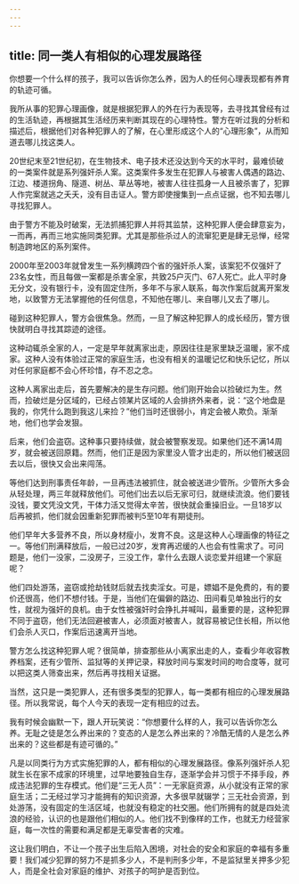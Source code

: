 ```yaml
---
---
---
```

title: 同一类人有相似的心理发展路径
---




你想要一个什么样的孩子，我可以告诉你怎么养，因为人的任何心理表现都有养育的轨迹可循。

我所从事的犯罪心理画像，就是根据犯罪人的外在行为表现等，去寻找其曾经有过的生活轨迹，再根据其生活经历来判断其现在的心理特性。警方在听过我的分析和描述后，根据他们对各种犯罪人的了解，在心里形成这个人的“心理形象”，从而知道去哪儿找这类人。

20世纪末至21世纪初，在生物技术、电子技术还没达到今天的水平时，最难侦破的一类案件就是系列强奸杀人案。这类案件多发生在犯罪人与被害人偶遇的路边、江边、楼道拐角、隧道、树丛、草丛等地，被害人往往孤身一人且被杀害了，犯罪人作完案就逃之夭夭，没有目击证人。警方即使搜集到一点点证据，也不知去哪儿寻找犯罪人。

由于警方不能及时破案，无法抓捕犯罪人并将其监禁，这种犯罪人便会肆意妄为，一而再，再而三地实施同类犯罪。尤其是那些杀过人的流窜犯更是肆无忌惮，经常制造跨地区的系列案件。

2000年至2003年就曾发生一系列横跨四个省的强奸杀人案，该案犯不仅强奸了23名女性，而且每做一案都是杀害全家，共致25户灭门、67人死亡。此人平时身无分文，没有银行卡，没有固定住所，多年不与家人联系，每次作案后就离开案发地，以致警方无法掌握他的任何信息，不知他在哪儿、来自哪儿又去了哪儿。

碰到这种犯罪人，警方会很焦急。然而，一旦了解这种犯罪人的成长经历，警方很快就明白寻找其踪迹的途径。

这种动辄杀全家的人，一定是早年就离家出走，原因往往是家里缺乏温暖，家不成家。这种人没有体验过正常的家庭生活，也没有相关的温暖记忆和快乐记忆，所以对任何家庭都不会心怀珍惜，存不忍之念。

这种人离家出走后，首先要解决的是生存问题。他们刚开始会以捡破烂为生。然而，捡破烂是分区域的，已经占领某片区域的人会排挤外来者，说：“这个地盘是我的，你凭什么跑到我这儿来捡？”他们当时还很弱小，肯定会被人欺负。渐渐地，他们也学会发狠。

后来，他们会盗窃。这种事只要持续做，就会被警察发现。如果他们还不满14周岁，就会被送回原籍。然而，他们正是因为家里没人管才出走的，所以他们被送回去以后，很快又会出来闯荡。

等他们达到刑事责任年龄，一旦再违法被抓住，就会被送进少管所。少管所大多会从轻处理，两三年就释放他们。可他们出去以后无家可归，就继续流浪。他们要钱没钱，要文凭没文凭，干体力活又觉得太辛苦，很快就会重操旧业。一旦18岁以后再被抓，他们就会因重新犯罪而被判5至10年有期徒刑。

他们早年大多营养不良，所以身材瘦小，发育不良。这是这种人心理画像的特征之一。等他们刑满释放后，一般已过20岁，发育再迟缓的人也会有性需求了。可问题是，他们一没家，二没房子，三没工作，拿什么去跟人谈恋爱并组建一个家庭呢？

他们四处游荡，盗窃或抢劫钱财后就去找卖淫女。可是，嫖娼不是免费的，有的要价还很高，他们不想付钱。于是，当他们在偏僻的路边、田间看见单独出行的女性，就视为强奸的良机。由于女性被强奸时会挣扎并喊叫，最重要的是，这种犯罪不同于盗窃，他们无法回避被害人，必须面对被害人，就容易被记住长相，所以他们会杀人灭口，作案后迅速离开当地。

警方怎么找这种犯罪人呢？很简单，排查那些从小离家出走的人，查看少年收容教养档案，还有少管所、监狱等的关押记录，释放时间与案发时间的吻合度等，就可以把这类人筛查出来，然后再寻找相关证据。

当然，这只是一类犯罪人，还有很多类型的犯罪人，每一类都有相应的心理发展路径。所以我常说，每个人今天的表现一定有相应的过去。

我有时候会幽默一下，跟人开玩笑说：“你想要什么样的人，我可以告诉你怎么养。无耻之徒是怎么养出来的？变态的人是怎么养出来的？冷酷无情的人是怎么养出来的？这些都是有迹可循的。”

凡是以同类行为方式实施犯罪的人，都有相似的心理发展路径。像系列强奸杀人犯就生长在家不成家的环境里，过早地要独自生存，逐渐学会并习惯于不择手段，养成违法犯罪的生存模式。他们是“三无人员”：一无家庭资源，从小就没有正常的家庭生活；二无经过学习才能拥有的知识资源，大多很早就辍学；三无社会资源，到处游荡，没有固定的生活区域，也就没有稳定的社交圈。他们所拥有的就是四处流浪的经验，认识的也是跟他们相似的人。他们找不到像样的工作，也就无力经营家庭，每一次性的需要和满足都是无辜受害者的灾难。

这让我们明白，不让一个孩子出生后陷入困境，对社会的安全和家庭的幸福有多重要！我们减少犯罪的努力不是抓多少人，不是判刑多少年，不是监狱里关押多少犯人，而是全社会对家庭的维护、对孩子的呵护是否到位。